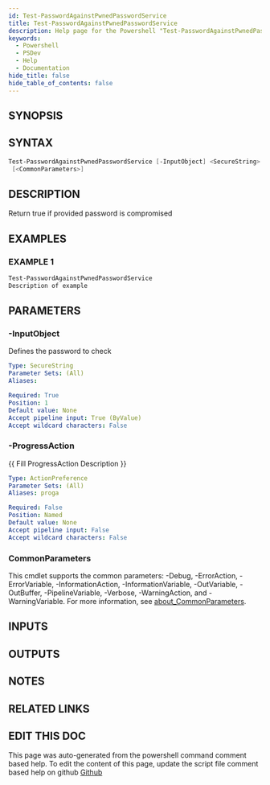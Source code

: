 ```yaml
---
id: Test-PasswordAgainstPwnedPasswordService
title: Test-PasswordAgainstPwnedPasswordService
description: Help page for the Powershell "Test-PasswordAgainstPwnedPasswordService" command
keywords:
  - Powershell
  - PSDev
  - Help
  - Documentation
hide_title: false
hide_table_of_contents: false
---
```


## SYNOPSIS

## SYNTAX

```powershell
Test-PasswordAgainstPwnedPasswordService [-InputObject] <SecureString> [-ProgressAction <ActionPreference>]
 [<CommonParameters>]
```

## DESCRIPTION

Return true if provided password is compromised

## EXAMPLES

### EXAMPLE 1

```powershell
Test-PasswordAgainstPwnedPasswordService
Description of example
```

## PARAMETERS

### -InputObject

Defines the password to check

```yaml
Type: SecureString
Parameter Sets: (All)
Aliases:

Required: True
Position: 1
Default value: None
Accept pipeline input: True (ByValue)
Accept wildcard characters: False
```

### -ProgressAction

\{\{ Fill ProgressAction Description \}\}

```yaml
Type: ActionPreference
Parameter Sets: (All)
Aliases: proga

Required: False
Position: Named
Default value: None
Accept pipeline input: False
Accept wildcard characters: False
```

### CommonParameters

This cmdlet supports the common parameters: -Debug, -ErrorAction, -ErrorVariable, -InformationAction, -InformationVariable, -OutVariable, -OutBuffer, -PipelineVariable, -Verbose, -WarningAction, and -WarningVariable. For more information, see [about_CommonParameters](http://go.microsoft.com/fwlink/?LinkID=113216).

## INPUTS

## OUTPUTS

## NOTES

## RELATED LINKS

## EDIT THIS DOC 

This page was auto-generated from the powershell command comment based help. To edit the content of this page, update the script file comment based help on github [Github](https://github.com/hanpq/PSDev)
